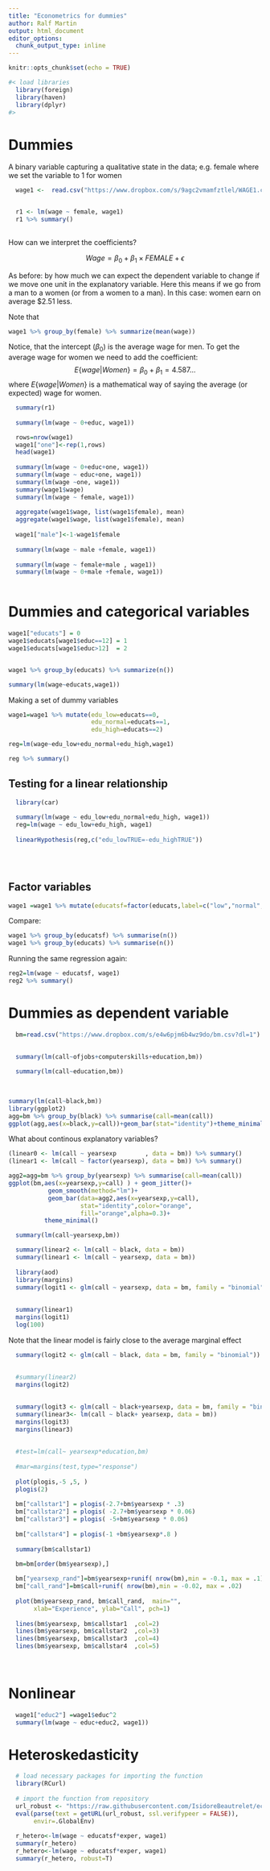 ```yaml
---
title: "Econometrics for dummies"
author: Ralf Martin
output: html_document
editor_options: 
  chunk_output_type: inline
---
```




```r
knitr::opts_chunk$set(echo = TRUE)

#< load libraries
  library(foreign)
  library(haven)
  library(dplyr)
#>


```




# Dummies

A binary variable capturing a qualitative state in the data; e.g. female where we set the variable to 1 for women

```r
  wage1 <-  read.csv("https://www.dropbox.com/s/9agc2vmamfztlel/WAGE1.csv?dl=1")


  r1 <- lm(wage ~ female, wage1)
  r1 %>% summary()
  
```
How can we interpret the coefficients?

$$Wage=\beta_0+\beta_1\times FEMALE+\epsilon$$

As before: by how much we can expect the dependent variable to change if we move one unit in the explanatory variable. Here this means if we go from a man to a women (or from a women to a man). In this case: women earn on average $2.51 less.

Note that

```r

wage1 %>% group_by(female) %>% summarize(mean(wage))

```

Notice, that the intercept ($\beta_0$) is the average wage for men. To get the average wage for women we need to add the coefficient: 
$$ E\{wage| Women\}=\beta_0+\beta_1=4.587...$$
where $E\{wage| Women\}$ is a mathematical way of saying the average (or expected) wage for women.



```r
  summary(r1)
  
  summary(lm(wage ~ 0+educ, wage1))

  rows=nrow(wage1)
  wage1["one"]<-rep(1,rows)
  head(wage1) 
  
  summary(lm(wage ~ 0+educ+one, wage1))
  summary(lm(wage ~ educ+one, wage1))
  summary(lm(wage ~one, wage1))
  summary(wage1$wage)
  summary(lm(wage ~ female, wage1))
  
  aggregate(wage1$wage, list(wage1$female), mean)
  aggregate(wage1$wage, list(wage1$female), mean)
   
  wage1["male"]<-1-wage1$female
  
  summary(lm(wage ~ male +female, wage1))
  
  summary(lm(wage ~ female+male , wage1))  
  summary(lm(wage ~ 0+male +female, wage1))  
  
```

# Dummies and categorical variables


```r
wage1["educats"] = 0
wage1$educats[wage1$educ==12] = 1  
wage1$educats[wage1$educ>12]  = 2  


wage1 %>% group_by(educats) %>% summarize(n())

```

```r

summary(lm(wage~educats,wage1))

```

Making a set of dummy variables

```r
wage1=wage1 %>% mutate(edu_low=educats==0,
                       edu_normal=educats==1,
                       edu_high=educats==2)

reg=lm(wage~edu_low+edu_normal+edu_high,wage1)

reg %>% summary()

```



## Testing for a linear relationship
```r
  library(car)
  
  summary(lm(wage ~ edu_low+edu_normal+edu_high, wage1))
  reg=lm(wage ~ edu_low+edu_high, wage1)
  
  linearHypothesis(reg,c("edu_lowTRUE=-edu_highTRUE"))

  
  
```

## Factor variables


```r
wage1 =wage1 %>% mutate(educatsf=factor(educats,label=c("low","normal","high")))
```

Compare:
```r
wage1 %>% group_by(educatsf) %>% summarise(n())
wage1 %>% group_by(educats) %>% summarise(n())

```

Running the same regression again:
```r
reg2=lm(wage ~ educatsf, wage1)
reg2 %>% summary()
```

# Dummies as dependent variable


```r
  bm=read.csv("https://www.dropbox.com/s/e4w6pjm6b4wz9do/bm.csv?dl=1")
  

  summary(lm(call~ofjobs+computerskills+education,bm))
  
  summary(lm(call~education,bm))
  
  
```


```r
summary(lm(call~black,bm))
library(ggplot2)
agg=bm %>% group_by(black) %>% summarise(call=mean(call))
ggplot(agg,aes(x=black,y=call))+geom_bar(stat="identity")+theme_minimal()

```


What about continous explanatory variables?

```r
(linear0 <- lm(call ~ yearsexp        , data = bm)) %>% summary()
(linear1 <- lm(call ~ factor(yearsexp), data = bm)) %>% summary()

```
```r
agg2=agg=bm %>% group_by(yearsexp) %>% summarise(call=mean(call))
ggplot(bm,aes(x=yearsexp,y=call) ) + geom_jitter()+
           geom_smooth(method="lm")+
           geom_bar(data=agg2,aes(x=yearsexp,y=call),
                    stat="identity",color="orange",
                    fill="orange",alpha=0.3)+
          theme_minimal()

```


```r
  summary(lm(call~yearsexp,bm))

  summary(linear2 <- lm(call ~ black, data = bm))
  summary(linear1 <- lm(call ~ yearsexp, data = bm))
  
  library(aod)
  library(margins)
  summary(logit1 <- glm(call ~ yearsexp, data = bm, family = "binomial"))
  
  
  summary(linear1)
  margins(logit1)
  log(100)
```
Note that the linear model is fairly close to the average marginal effect


```r
  
  summary(logit2 <- glm(call ~ black, data = bm, family = "binomial"))
  
  
  #summary(linear2)
  margins(logit2)

  
  summary(logit3 <- glm(call ~ black+yearsexp, data = bm, family = "binomial"))
  summary(linear3<- lm(call ~ black+ yearsexp, data = bm))
  margins(logit3)
  margins(linear3)
  
  
  #test=lm(call~ yearsexp*education,bm)
  
  #mar=margins(test,type="response")
  
  plot(plogis,-5 ,5, )
  plogis(2)
  
  bm["callstar1"] = plogis(-2.7+bm$yearsexp * .3)
  bm["callstar2"] = plogis( -2.7+bm$yearsexp * 0.06)
  bm["callstar3"] = plogis( -5+bm$yearsexp * 0.06)
  
  bm["callstar4"] = plogis(-1 +bm$yearsexp*.8 )
  
  summary(bm$callstar1)
  
  bm=bm[order(bm$yearsexp),]

  bm["yearsexp_rand"]=bm$yearsexp+runif( nrow(bm),min = -0.1, max = .1)
  bm["call_rand"]=bm$call+runif( nrow(bm),min = -0.02, max = .02)
    
  plot(bm$yearsexp_rand, bm$call_rand,  main="", 
       xlab="Experience", ylab="Call", pch=1)
  
  lines(bm$yearsexp, bm$callstar1  ,col=2)
  lines(bm$yearsexp, bm$callstar2  ,col=3)
  lines(bm$yearsexp, bm$callstar3  ,col=4)
  lines(bm$yearsexp, bm$callstar4  ,col=5)
  
  
```  
  

# Nonlinear
```r
  wage1["educ2"] =wage1$educ^2 
  summary(lm(wage ~ educ+educ2, wage1))
```  

  
# Heteroskedasticity
```r
  # load necessary packages for importing the function
  library(RCurl)
  
  # import the function from repository
  url_robust <- "https://raw.githubusercontent.com/IsidoreBeautrelet/economictheoryblog/master/robust_summary.R"
  eval(parse(text = getURL(url_robust, ssl.verifypeer = FALSE)),
       envir=.GlobalEnv)
  
  r_hetero<-lm(wage ~ educatsf*exper, wage1)
  summary(r_hetero)  
  r_hetero<-lm(wage ~ educatsf*exper, wage1)
  summary(r_hetero, robust=T)  
  
  
```

